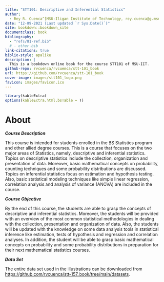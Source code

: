 ```yaml
--- 
title: "STT101: Descriptive and Inferential Statistics"
author: 
  - Rey R. Cuenca^[MSU-Iligan Institute of Technology, rey.cuenca@g.msuiit.edu.ph]
date: "12-09-2021 (Last updated `r Sys.Date()`)"
site: bookdown::bookdown_site
documentclass: book
bibliography: 
  - "refs/01-ref.bib"
  # - other.bib
link-citations: true
biblio-style: apalike
description: |
  This is a bookdown online book for the course STT101 of MSU-IIT.
github-repo: rvcuenca/rvcuenca/stt-101_book
url: https://github.com/rvcuenca/stt-101_book
cover-image: images/stt101_logo.png
favicon: images/favicon.ico
---
```



```r
library(kableExtra)
options(kableExtra.html.bsTable = T)
```
# About {-}

___Course Description___

This course is intended for students enrolled in the BS Statistics program and other allied degree courses. 
This is a course that focuses on the two major areas of Statistics, namely, descriptive and inferential statistics. 
Topics on descriptive statistics include the collection, organization and presentation of data. 
Moreover, basic mathematical concepts on probability, counting techniques and some probability distributions are discussed. 
Topics on inferential statistics focus on estimation and hypothesis testing. 
Also, basic statistical modeling techniques like simple linear regression, correlation analysis and analysis of variance (ANOVA) are included in the course.

___Course Objective___

By the end of this course, the students are able to grasp the concepts of descriptive and inferential statistics. 
Moreover, the students will be provided with an overview of the most common statistical methodologies in dealing with the collection, presentation and organization of data. 
Also, the students will be updated with the knowledge on some data analysis tools in statistical inference like estimation, tests of hypothesis and regression and correlation analyses. 
In addition, the student will be able to grasp basic mathematical concepts on probability and some probability distributions in preparation for their next mathematical statistics courses.

___Data Set___

The entire data set used in the illustrations can be downloaded from <https://github.com/rvcuenca/stt-157_book/tree/main/datasets>.


